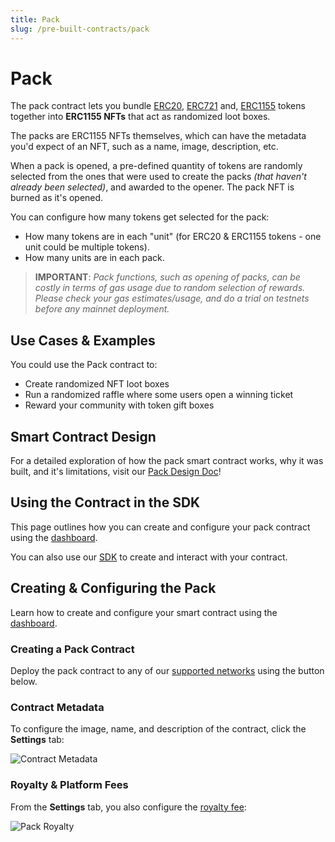 ```yaml
---
title: Pack
slug: /pre-built-contracts/pack
---
```



# Pack

<div className="deployContractBtnContainer" style={{ marginTop: -70 }}>
  <DeployThisContractButton
    link={"https://web3sdk.io/contracts/new/pre-built/token/pack"}
    contractType="pack"
  />
</div>

<div className="heroGrid">
<div>
<p>
The pack contract lets you bundle <a href="https://eips.ethereum.org/EIPS/eip-20">ERC20</a>,
<a href="https://eips.ethereum.org/EIPS/eip-721">ERC721</a> and,
<a href="https://eips.ethereum.org/EIPS/eip-1155">ERC1155</a> tokens together into <b>ERC1155 NFTs</b> that act as randomized loot boxes.
</p>

The packs are ERC1155 NFTs themselves, which can have the metadata you'd expect of an NFT,
such as a name, image, description, etc.

  </div>
  <div className="heroGridImageContainer">
    <YoutubeEmbed link={"https://www.youtube.com/embed/MBmQtpNLmgg"} />
  </div>
</div>

When a pack is opened, a pre-defined quantity of tokens are randomly selected from the ones
that were used to create the packs _(that haven't already been selected)_, and awarded to the opener.
The pack NFT is burned as it's opened.

You can configure how many tokens get selected for the pack:

- How many tokens are in each "unit" (for ERC20 & ERC1155 tokens - one unit could be multiple tokens).
- How many units are in each pack.

> **IMPORTANT**: _Pack functions, such as opening of packs, can be costly in terms of gas usage due to random selection of rewards. Please check your gas estimates/usage, and do a trial on testnets before any mainnet deployment._

## Use Cases & Examples

You could use the Pack contract to:

- Create randomized NFT loot boxes
- Run a randomized raffle where some users open a winning ticket
- Reward your community with token gift boxes

<div className="row" style={{ marginBottom: 24 }}>
  <div className="col col--6" style={{ marginTop: 8 }}>
    <QuickstartCard
      name="Video: Create NFT Lootboxes with the Pack Contract"
      link="https://www.youtube.com/watch?v=MBmQtpNLmgg"
      image="/assets/icons/education.png"
    />
  </div>  
  <div className="col col--6" style={{ marginTop: 8 }}>
    <QuickstartCard
      name="Guide: Create NFT Lootboxes with the Pack Contract"
      link="https://blog.web3sdk.io/guides/create-an-nft-lootbox"
      image="/assets/icons/education.png"
    />
  </div>

</div>

## Smart Contract Design

For a detailed exploration of how the pack smart contract works, why it was built,
and it's limitations, visit our [Pack Design Doc](/contracts/design/pack)!

<div className="row" style={{ marginBottom: 24 }}>
  <div className="col col--12" style={{ marginTop: 8 }}>
    <QuickstartCard
      name="Pack Smart Contract Design Document"
      link="/contracts/design/Pack"
      image="/assets/icons/pack.png"
    />
  </div>
</div>

## Using the Contract in the SDK

This page outlines how you can create and configure your pack contract using the [dashboard](https://web3sdk.io/dashboard).

You can also use our [SDK](/sdk) to create and interact with your contract.

<div className="row" style={{ marginBottom: 24 }}>
  <div className="col col--12" style={{ marginTop: 8 }}>
    <QuickstartCard
      name="Using the Pack Contract in the SDK"
      link="/sdk/interacting-with-contracts/pack"
      image="/assets/icons/sdks.png"
    />
  </div>
</div>

## Creating & Configuring the Pack

Learn how to create and configure your smart contract using the [dashboard](https://web3sdk.io/dashboard).

### Creating a Pack Contract

Deploy the pack contract to any of our
[supported networks](https://blog.web3sdk.io/guides/which-network-should-you-use) using the button below.

<div style={{ width: "fit-content" }}>
  <DeployThisContractButton
    link={"https://web3sdk.io/contracts/new/pre-built/token/pack"}
    contractType="pack"
  />
</div>

### Contract Metadata

To configure the image, name, and description of the contract, click the **Settings** tab:

![Contract Metadata](../assets/pack-settings.png)

### Royalty & Platform Fees

From the **Settings** tab, you also configure the [royalty fee](/dashboard/contract-settings):

![Pack Royalty](../assets/pack-royalty.png)
